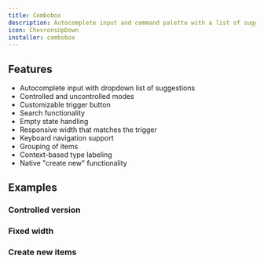 ```yaml
---
title: Combobox
description: Autocomplete input and command palette with a list of suggestions.
icon: ChevronsUpDown
installer: combobox
---
```


## Features

- Autocomplete input with dropdown list of suggestions
- Controlled and uncontrolled modes
- Customizable trigger button
- Search functionality
- Empty state handling
- Responsive width that matches the trigger
- Keyboard navigation support
- Grouping of items
- Context-based type labeling
- Native "create new" functionality

## Examples

### Controlled version

<Preview path="combobox-controlled" />

### Fixed width

<Preview path="combobox-fixed-width" />

### Create new items

<Preview path="combobox-create-new" />
